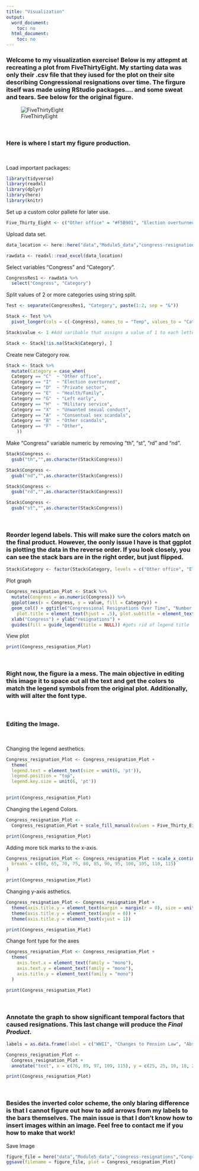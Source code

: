 ```yaml
---
title: "Visualization"
output:
  word_document:
    toc: no
  html_document:
    toc: no
---
```

### Welcome to my visualization exercise! Below is my attepmt at recreating a plot from FiveThirtyEight. My starting data was only their .csv file that they iused for the plot on their site describing Congressional resignations over time. The firgure itself was made using RStudio packages.... and some sweat and tears. See below for the original figure.

![FiveThirtyEight](/Data/Github/MADA/CARTERCOLEMAN-MADA-portfolio/rakich-resignations-11.png)

</br>

### Here is where I start my figure production.

</br>

Load important packages:
```r
library(tidyverse)
library(readxl)
library(dplyr)
library(here)
library(knitr)
```

Set up a custom color pallete for later use.
```r
Five_Thirty_Eight <- c("Other office" = "#F5B901", "Election overturned" = "#222222", "Private sector" = "#018FD5", "Health/Family" = "#43AB43", "Left early" = "#AE66AB", "Military service" = "#A4522E", "Unwanted sexual conduct" = "#FF2700", "Consentual sex scandals" = "#FF9F02", "Other scandals" = "#FFE3D7", "Other" = "#CDCDCD")
```

Upload data set.
```r

data_location <- here::here("data","Module5_data","congress-resignations","congressional_resignations.xlsx")

rawdata <- readxl::read_excel(data_location)
```

Select variables "Congress" and "Category".
```r
CongressRes1 <- rawdata %>%
  select("Congress", "Category")
```


Split values of 2 or more categories using string split.
```r
Test <- separate(CongressRes1, "Category", paste(1:2, sep = "&"))

Stack <- Test %>%
  pivot_longer(cols = c(-Congress), names_to = "Temp", values_to = "Category")

Stack$value <- 1 #Add varibable that assigns a value of 1 to each letter.

Stack <- Stack[!is.na(Stack$Category), ]
```

Create new Category row.
```r
Stack <- Stack %>%
  mutate(Category = case_when(
  Category == "C"  ~ "Other office",
  Category == "I"  ~ "Election overturned",
  Category == "D"  ~ "Private sector",
  Category == "E"  ~ "Health/Family",
  Category == "G"  ~ "Left early",
  Category == "H"  ~ "Military service",
  Category == "X"  ~ "Unwanted sexual conduct",
  Category == "A"  ~ "Consentual sex scandals",
  Category == "B"  ~ "Other scandals",
  Category == "F"  ~ "Other",
    ))
```

Make "Congress" variable numeric by removing "th", "st", "rd" and "nd".
```r
Stack$Congress <-
  gsub("th","",as.character(Stack$Congress)) 

Stack$Congress <-
  gsub("nd","",as.character(Stack$Congress))

Stack$Congress <-
  gsub("rd","",as.character(Stack$Congress))

Stack$Congress <-
  gsub("st","",as.character(Stack$Congress))
```

</br>

### Reorder legend labels. This will make sure the colors match on the final product. However, the oonly issue I have is that ggplot is plotting the data in the reverse order. If you look closely, you can see the stack bars are in the right order, but just flipped.
```r
Stack$Category <- factor(Stack$Category, levels = c("Other office", "Election overturned", "Private sector", "Health/Family", "Left early", "Military service", "Unwanted sexual conduct", "Consentual sex scandals", "Other scandals", "Other"))
```

Plot graph
```r
Congress_resignation_Plot <- Stack %>%
  mutate(Congress = as.numeric(Congress)) %>%
  ggplot(aes(x = Congress, y = value, fill = Category)) +
  geom_col() + ggtitle("Congressional Resignations Over Time", "Number of Congressional Resignations by Session and Public Reason for Resignation Since 1901") + theme(
    plot.title = element_text(hjust = .5), plot.subtitle = element_text(hjust = .5, size = 8)) + #center plot title
  xlab("Congress") + ylab("resignations") +
  guides(fill = guide_legend(title = NULL)) #gets rid of legend title
```

View plot
```r
print(Congress_resignation_Plot)
```

</br>

### Right now, the figure ia a mess. The main objective in editing this image it to space out all the text and get the colors to match the legend symbols from the original plot. Additionally, with will alter the font type.

</br>

### Editing the Image.

</br>

Changing the legend aesthetics.
```r
Congress_resignation_Plot <- Congress_resignation_Plot + 
  theme(
  legend.text = element_text(size = unit(6, 'pt')),
  legend.position = "top",
  legend.key.size = unit(6, 'pt'))
  

print(Congress_resignation_Plot)
```

Changing the Legend Colors.
```r
Congress_resignation_Plot <-
  Congress_resignation_Plot + scale_fill_manual(values = Five_Thirty_Eight)

print(Congress_resignation_Plot)
```

Adding more tick marks to the x-axis.
```r
Congress_resignation_Plot <- Congress_resignation_Plot + scale_x_continuous(
  breaks = c(60, 65, 70, 75, 80, 85, 90, 95, 100, 105, 110, 115)
)

print(Congress_resignation_Plot)
```

Changing y-axis asthetics.
```r
Congress_resignation_Plot <- Congress_resignation_Plot + 
  theme(axis.title.y = element_text(margin = margin(r = 0), size = unit(6, 'pt'))) + 
  theme(axis.title.y = element_text(angle = 0)) + 
  theme(axis.title.y = element_text(vjust = 1))

print(Congress_resignation_Plot)
```


Change font type for the axes
```r
Congress_resignation_Plot <- Congress_resignation_Plot +
  theme(
    axis.text.x = element_text(family = "mono"),
    axis.text.y = element_text(family = "mono"),
    axis.title.y = element_text(family = "mono")
  )

print(Congress_resignation_Plot)
```

</br>

### Annotate the graph to show significant temporal factors that caused resignations. This last change will produce the *Final Product*.
```r
labels = as.data.frame(label = c("WWII", "Changes to Pension Law", "Abscam Scandal", "Abrahamoff Scandal", "MeToo"), x = c(76, 89, 97, 109, 115), y = c(25, 25, 18, 18, 20))

Congress_resignation_Plot <-
  Congress_resignation_Plot + 
  annotate("text", x = c(76, 89, 97, 109, 115), y = c(25, 25, 10, 18, 20), label = c("WWII", "Changes to Pension Law", "Abscam Scandal", "Abrahamoff Scandal", "MeToo"), size = 2)

print(Congress_resignation_Plot)
```

</br>

### Besides the inverted color scheme, the only blaring difference is that I cannot figure out how to add arrows from my labels to the bars themselves. The main issue is that I don't know how to insert images within an image. Feel free to contact me if you how to make that work!


Save Image
```r
figure_file = here("data","Module5_data","congress-resignations","Congressional_Resignations.png")
ggsave(filename = figure_file, plot = Congress_resignation_Plot)
```



